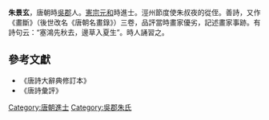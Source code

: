 '''朱景玄'''，唐朝時[[吳郡|吳郡]]人。[[唐憲宗|憲宗]][[元和_(唐朝)|元和]]時進士。涇州節度使朱叔夜的從侄。善詩，又作《畫斷》（後世改名《唐朝名畫錄》）三卷，品評當時畫家優劣，記述畫家事跡。有詩句云：“塞鴻先秋去，邊草入夏生”。時人誦習之。

== 參考文獻 ==

* 《唐詩大辭典修訂本》
*《唐詩彙評》

[[Category:唐朝進士|Category:唐朝進士]]
[[Category:吳郡朱氏|Category:吳郡朱氏]]